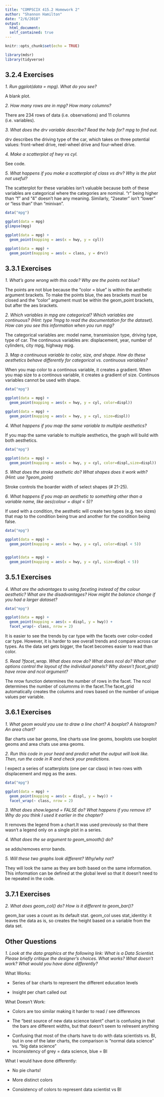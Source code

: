 ```yaml
---
title: "COMPSCIX 415.2 Homework 2"
author: "Shannon Hamilton"
date: "2/6/2018"
output: 
  html_document:
  self_contained: true
---
```


```r
knitr::opts_chunk$set(echo = TRUE)
```

```r
library(mdsr)
library(tidyverse)
```

<h2> 3.2.4 Exercises </h2>


<i>1. Run ggplot(data = mpg). What do you see?</i> <p></p>
A blank plot.<p></p>

<i>2. How many rows are in mpg? How many columns?</i><p></p>
There are 234 rows of data (i.e. observations) and 11 columns (i.e. variables).<p></p>

<i>3. What does the drv variable describe? Read the help for? mpg to find out.</i><p></p>

drv describes the driving type of the car, which takes on three potential values: front-wheel drive, reel-wheel drive and four-wheel drive. <p></p>

<i>4. Make a scatterplot of hwy vs cyl.</i><p></p>
See code.
<p></p>

<i>5. What happens if you make a scatterplot of class vs drv? Why is the plot not useful?</i><p></p>
The scatterplot for these variables isn't valuable because both of these variables are categorical where the categories are nominal. "r" being higher than "f" and "4" doesn't hae any meaning. Similarly, "2seater" isn't "lower" or "less than" than "minivan".<p></p>

```r
data("mpg")

ggplot(data = mpg)
glimpse(mpg)

ggplot(data = mpg) + 
  geom_point(mapping = aes(x = hwy, y = cyl))

ggplot(data = mpg) + 
  geom_point(mapping = aes(x = class, y = drv))
```

<h2> 3.3.1 Exercises </h2>

<i>1. What’s gone wrong with this code? Why are the points not blue?</i><p></p>

The points are not blue because the "color = blue" is within the aesthetic argument brackets. To make the points blue, the aes brackets must be closed and the "color" argument must be within the geom_point brackets, but after the aes brackets.  <p></p>

<i>2. Which variables in mpg are categorical? Which variables are continuous? (Hint: type ?mpg to read the documentation for the dataset). How can you see this information when you run mpg?</i><p></p>

The categorical variables are: model name, transmission type, driving type, type of car.
The continuous variables are: displacement, year, number of cylinders, city mpg, highway mpg.
<p></p>

<i>3. Map a continuous variable to color, size, and shape. How do these aesthetics behave differently for categorical vs. continuous variables?</i><p></p>

When you map color to a continous variable, it creates a gradient. When you map size to a continous variable, it creates a gradient of size. Continuos variables cannot be used with shape.  <p></p>

```r
data("mpg")

ggplot(data = mpg) + 
  geom_point(mapping = aes(x = hwy, y = cyl, color=displ))

ggplot(data = mpg) + 
  geom_point(mapping = aes(x = hwy, y = cyl, size=displ))

```

<i>4. What happens if you map the same variable to multiple aesthetics?</i><p></p>

If you map the same variable to multiple aesthetics, the graph will build with both aesthetics. <p></p>

```r
data("mpg")

ggplot(data = mpg) + 
  geom_point(mapping = aes(x = hwy, y = cyl, color=displ,size=displ))

```

<i>5. What does the stroke aesthetic do? What shapes does it work with? (Hint: use ?geom_point) </i><p></p>

Stroke controls the boarder width of select shapes (# 21-25). <p></p>

<i>6. What happens if you map an aesthetic to something other than a variable name, like aes(colour = displ < 5)?</i><p></p>

If used with a condition, the aesthetic will create two types (e.g. two sizes) that map to the condition being true and another for the condition being false. <p></p>

```r
data("mpg")

ggplot(data = mpg) + 
  geom_point(mapping = aes(x = hwy, y = cyl, color=displ < 5))


ggplot(data = mpg) + 
  geom_point(mapping = aes(x = hwy, y = cyl, size=displ < 5))

```

<h2> 3.5.1 Exercises </h2>

<i>4. What are the advantages to using faceting instead of the colour aesthetic? What are the disadvantages? How might the balance change if you had a larger dataset?</i><p></p>

```r
data("mpg")

ggplot(data = mpg) + 
  geom_point(mapping = aes(x = displ, y = hwy)) + 
  facet_wrap(~ class, nrow = 2)

```

It is easier to see the trends by car type with the facets over color-coded car type. However, it is harder to see overall trends and compare across car types. As the data set gets bigger, the facet becomes easier to read than color. <p></p>

<i>5. Read ?facet_wrap. What does nrow do? What does ncol do? What other options control the layout of the individual panels? Why doesn’t facet_grid() have nrow and ncol argument?</i><p></p>

The nrow function determines the number of rows in the facet. The ncol determines the number of columnms in the facet.The facet_grid automatically creates the columns and rows based on the number of unique values per variable. <p></p>

<h2> 3.6.1 Exercises </h2>

<i>1. What geom would you use to draw a line chart? A boxplot? A histogram? An area chart?</i><p></p>

Bar charts use bar geoms, line charts use line geoms, boxplots use boxplot geoms and area chats use area geoms. <p></p>

<i>2. Run this code in your head and predict what the output will look like. Then, run the code in R and check your predictions.</i><p></p>

I expect a series of scatterplots (one per car class) in two rows with displacement and mpg as the axes. <p></p>

```r
data("mpg")

ggplot(data = mpg) + 
  geom_point(mapping = aes(x = displ, y = hwy)) + 
  facet_wrap(~ class, nrow = 2)

```

<i>3. What does show.legend = FALSE do? What happens if you remove it?
Why do you think I used it earlier in the chapter?</i><p></p>

It removes the legend from a chart.It was used previously so that there wasn't a legend only on a single plot in a series.  <p></p>

<i>4. What does the se argument to geom_smooth() do?</i><p></p>

se adds/removes error bands. <p></p>

<i>5. Will these two graphs look different? Why/why not?</i><p></p>

They will look the same as they are both based on the same information. This information can be defined at the global level so that it doesn't need to be repeated in the code. <p></p>

<h2> 3.7.1 Exercises </h2>

<i>2. What does geom_col() do? How is it different to geom_bar()?</i><p></p>

geom_bar uses a count as its default stat. geom_col uses stat_identity: it leaves the data as is, so creates the height based on a variable from the data set. <p></p>

<h2>Other Questions </h2>

<i>1. Look at the data graphics at the following link: What is a Data Scientist. Please briefly critique the designer’s choices. What works? What doesn’t work? What would you have done differently? </i><p></p>

What Works: <p></p>
- Series of bar charts to represent the different education levels <p></p>
- Insight per chart called out <p></p>
<p></p>

<p></p>What Doesn't Work: <p></p>
- Colors are too similar making it harder to read / see differences <p></p>
- The "best source of new data science talent" chart is confusing in that the bars are different widths, but that doesn't seem to relresent anything <p></p>
- Confusing that most of the charts have to do with data scientists vs. BI, but in one of the later charts, the comparison is "normal data science" vs. "big data science"
- Inconsistency of grey = data science, blue = BI 
<p></p>

<p></p>What I would have done differently: <p></p>
- No pie charts! <p></p>
- More distinct colors <p></p>
- Consistency of colors to represent data scientist vs  BI <p></p>

<p></p>
